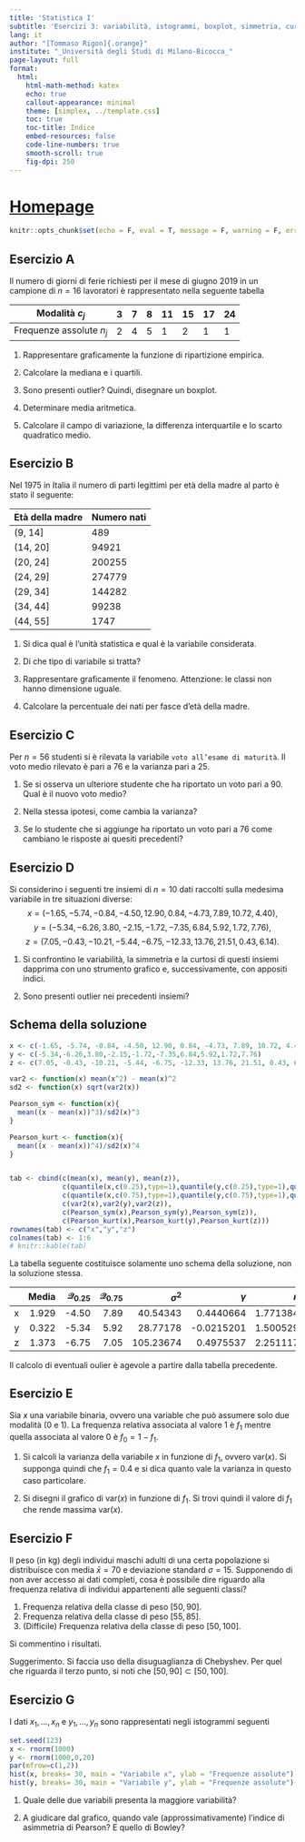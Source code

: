 ```yaml
---
title: 'Statistica I'
subtitle: 'Esercizi 3: variabilità, istogrammi, boxplot, simmetria, curtosi'
lang: it
author: "[Tommaso Rigon]{.orange}"
institute: "_Università degli Studi di Milano-Bicocca_"
page-layout: full
format:
  html:
    html-math-method: katex
    echo: true
    callout-appearance: minimal
    theme: [simplex, ../template.css]
    toc: true
    toc-title: Indice
    embed-resources: false
    code-line-numbers: true
    smooth-scroll: true
    fig-dpi: 250
---
```



# [Homepage](../index.html)

```r
knitr::opts_chunk$set(echo = F, eval = T, message = F, warning = F, error = F, comment = NA, cache = F, include = T, R.options = list(width = 100), collapse = T, dpi = 200, fig.align = "center", fig.height = 4, fig.width = 8)
```


## Esercizio A

Il numero di giorni di ferie richiesti per il mese di giugno 2019 in un campione di $n = 16$ lavoratori è rappresentato nella seguente tabella

|Modalità $c_j$|	3 |	7 |	8 |	11 | 15 | 17 | 24 |
|--------------|----|---|---|----|----|----|---|
|Frequenze assolute $n_j$| 2 | 4 |	5 |	1 |	2	|  1 | 1 |
	

1.	Rappresentare graficamente la funzione di ripartizione empirica.

1.	Calcolare la mediana e i quartili. 

1. Sono presenti outlier? Quindi, disegnare un boxplot.

1.	Determinare media aritmetica.

1.	Calcolare il campo di variazione, la differenza interquartile e lo scarto quadratico medio.

## Esercizio B

Nel 1975 in Italia il numero di parti legittimi per età della madre al parto è stato il seguente:

| Età della madre | Numero nati |
|-----------------|-------------|
| (9, 14] | 489 |
| (14, 20] | 94921 |
| (20, 24] | 200255 |
| (24, 29] | 274779 |
| (29, 34] | 144282 |
| (34, 44] | 99238 |
| (44, 55] | 1747 |

1. Si dica qual è l’unità statistica e qual è la variabile considerata. 

1. Di che tipo di variabile si tratta?

1. Rappresentare graficamente il fenomeno. [Attenzione]{.orange}: le classi non hanno dimensione uguale.

1. Calcolare la percentuale dei nati per fasce d'età della madre.


## Esercizio C

Per $n = 56$ studenti si è rilevata la variabile `voto all’esame di maturità`. Il voto medio rilevato è pari a 76 e la varianza pari a 25.

1. Se si osserva un ulteriore studente che ha riportato un voto pari a 90. Qual è il nuovo voto medio?

1. Nella stessa ipotesi, come cambia la varianza?

1. Se lo studente che si aggiunge ha riportato un voto pari a 76 come cambiano le risposte ai quesiti precedenti?

## Esercizio D

Si considerino i seguenti tre insiemi di $n = 10$ dati raccolti sulla medesima variabile in tre situazioni diverse: $$x = (−1.65, −5.74, −0.84, −4.50, 12.90, 0.84, −4.73, 7.89, 10.72, 4.40),$$ 
$$y = (−5.34,−6.26,3.80,−2.15,−1.72,−7.35,6.84,5.92,1.72,7.76),$$ 
$$z = (7.05, −0.43, −10.21, −5.44, −6.75, −12.33, 13.76, 21.51, 0.43, 6.14).$$ 

1. Si confrontino le variabilità, la simmetria e la curtosi di questi insiemi dapprima con uno strumento grafico e, successivamente, con appositi indici.

1. Sono presenti outlier nei precedenti insiemi?

::: {.callout-note collapse=true}

## Schema della soluzione

```r
x <- c(-1.65, -5.74, -0.84, -4.50, 12.90, 0.84, -4.73, 7.89, 10.72, 4.40)
y <- c(-5.34,-6.26,3.80,-2.15,-1.72,-7.35,6.84,5.92,1.72,7.76)
z <- c(7.05, -0.43, -10.21, -5.44, -6.75, -12.33, 13.76, 21.51, 0.43, 6.14)

var2 <- function(x) mean(x^2) - mean(x)^2
sd2 <- function(x) sqrt(var2(x))

Pearson_sym <- function(x){
  mean((x - mean(x))^3)/sd2(x)^3
}

Pearson_kurt <- function(x){
  mean((x - mean(x))^4)/sd2(x)^4
}


tab <- cbind(c(mean(x), mean(y), mean(z)),
             c(quantile(x,c(0.25),type=1),quantile(y,c(0.25),type=1),quantile(z,c(0.25),type=1)),
             c(quantile(x,c(0.75),type=1),quantile(y,c(0.75),type=1),quantile(z,c(0.75),type=1)),
             c(var2(x),var2(y),var2(z)),
             c(Pearson_sym(x),Pearson_sym(y),Pearson_sym(z)),
             c(Pearson_kurt(x),Pearson_kurt(y),Pearson_kurt(z)))
rownames(tab) <- c("x","y","z")
colnames(tab) <- 1:6
# knitr::kable(tab)
```

La tabella seguente costituisce solamente uno schema della soluzione, non la soluzione stessa.

|   |     Media |     $\mathcal{Q}_{0.25}$| $\mathcal{Q}_{0.75}$   |         $\sigma^2$|          $\gamma$|        $\kappa$ |
|:--|-----:|-----:|----:|---------:|----------:|--------:|
|x  | 1.929| -4.50| 7.89|  40.54343|  0.4440664| 1.771384|
|y  | 0.322| -5.34| 5.92|  28.77178| -0.0215201| 1.500529|
|z  | 1.373| -6.75| 7.05| 105.23674|  0.4975537| 2.251117|

Il calcolo di eventuali oulier è agevole a partire dalla tabella precedente.
:::

## Esercizio E

Sia $x$ una variabile binaria, ovvero una variable che può assumere solo due modalità ($0$ e $1$). La frequenza relativa associata al valore $1$ è $f_1$ mentre quella associata al valore $0$ è $f_0 = 1 - f_1$.

1. Si calcoli la varianza della variabile $x$ in funzione di $f_1$, ovvero $\text{var}(x)$. Si supponga quindi che $f_1 = 0.4$ e si dica quanto vale la varianza in questo caso particolare.

1. Si disegni il grafico di $\text{var}(x)$ in funzione di $f_1$. Si trovi quindi il valore di $f_1$ che rende massima $\text{var}(x)$.

## Esercizio F

Il peso (in kg) degli individui maschi adulti di una certa popolazione si distribuisce con media  $\bar{x} = 70$ e deviazione standard $\sigma = 15$. Supponendo di non aver accesso ai dati completi, cosa è possibile dire riguardo alla frequenza relativa di individui appartenenti alle seguenti classi?

1. Frequenza relativa della classe di peso $[50, 90]$.
1. Frequenza relativa della classe di peso $[55, 85]$.
1. ([Difficile]{.orange}) Frequenza relativa della classe di peso $[50, 100]$.

Si commentino i risultati.

[Suggerimento]{.blue}. Si faccia uso della disuguaglianza di Chebyshev. Per quel che riguarda il terzo punto, si noti che $[50,90] \subset [50,100]$. 

## Esercizio G

I dati $x_1,\dots,x_n$ e $y_1,\dots,y_n$ sono rappresentati negli istogrammi seguenti

```r
set.seed(123)
x <- rnorm(1000)
y <- rnorm(1000,0,20)
par(mfrow=c(1,2))
hist(x, breaks= 30, main = "Variabile x", ylab = "Frequenze assolute")
hist(y, breaks= 30, main = "Variabile y", ylab = "Frequenze assolute")
```

1. Quale delle due variabili presenta la maggiore variabilità? 

1. A giudicare dal grafico, quando vale (approssimativamente) l'indice di asimmetria di Pearson? E quello di Bowley?

